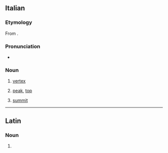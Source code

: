 {{also|vértice}}

==Italian==

===Etymology===
From {{der|it|la|vertex}}.

===Pronunciation===
* {{it-IPA|vèrtice}}

===Noun===
{{it-noun|m}}

# {{lb|it|geometry}} [[vertex]]
# {{lb|it|also|figuratively}} [[peak]], [[top]]
#: {{syn|it|vetta}}
# {{lb|it|by extension|politics}} [[summit]] {{gloss|gathering or assembly of leaders}}

----

==Latin==

===Noun===
{{la-noun-form|vertice}}

# {{inflection of|la|vertex||abl|s}}